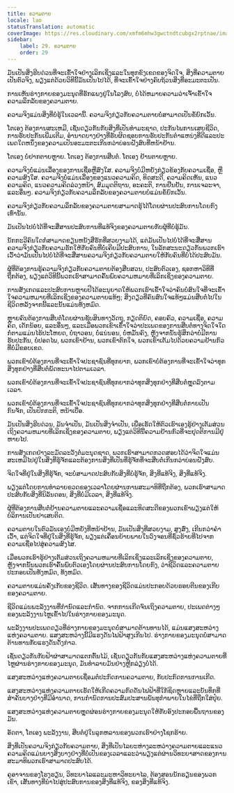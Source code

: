 ```yaml
---
title: ຄວາມຕາຍ
locale: lao
statusTranslation: automatic
coverImage: https://res.cloudinary.com/xmfm6mhw3gwctndtcubgx2rptnae/image/upload/v1740337243/small_cover_educacion_fundamental_a051170f1c.webp
sidebar:
    label: 29. ຄວາມຕາຍ
    order: 29
---
```

ມັນເປັນສິ່ງຮີບດ່ວນທີ່ຈະເຂົ້າໃຈຢ່າງເລິກເຊິ່ງແລະໃນທຸກຂົງເຂດຂອງຈິດໃຈ, ສິ່ງທີ່ຄວາມຕາຍເປັນຕົວຈິງ, ພຽງແຕ່ດ້ວຍວິທີນີ້ມັນເປັນໄປໄດ້, ທີ່ຈະເຂົ້າໃຈຢ່າງຄົບຖ້ວນສິ່ງທີ່ອະມະຕະເປັນ.

ການເຫັນຮ່າງກາຍຂອງມະນຸດທີ່ຮັກແພງຢູ່ໃນໂລງສົບ, ບໍ່ໄດ້ຫມາຍຄວາມວ່າເຈົ້າເຂົ້າໃຈຄວາມລຶກລັບຂອງຄວາມຕາຍ.

ຄວາມຈິງແມ່ນສິ່ງທີ່ບໍ່ຮູ້ໃນເວລານີ້. ຄວາມຈິງກ່ຽວກັບຄວາມຕາຍບໍ່ສາມາດເປັນຂໍ້ຍົກເວັ້ນ.

ໂຕເອງ ຕ້ອງການສະເຫມີ, ເຊັ່ນດຽວກັນກັບສິ່ງທີ່ເປັນທໍາມະຊາດ, ປະກັນໄພການເສຍຊີວິດ, ການຮັບປະກັນເພີ່ມເຕີມ, ອໍານາດບາງຢ່າງທີ່ຮັບຜິດຊອບການຮັບປະກັນຕໍາແຫນ່ງທີ່ດີແລະປະເພດໃດຫນຶ່ງຂອງຄວາມເປັນອະມະຕະເກີນກວ່າບ່ອນຝັງສົບທີ່ຫນ້າຢ້ານ.

ໂຕເອງ ບໍ່ຢາກຕາຍຫຼາຍ. ໂຕເອງ ຕ້ອງການສືບຕໍ່. ໂຕເອງ ຢ້ານຕາຍຫຼາຍ.

ຄວາມຈິງບໍ່ແມ່ນເລື່ອງຂອງການເຊື່ອຫຼືສົງໃສ. ຄວາມຈິງບໍ່ມີຫຍັງກ່ຽວຂ້ອງກັບຄວາມເຊື່ອ, ຫຼືຄວາມສົງໃສ. ຄວາມຈິງບໍ່ແມ່ນເລື່ອງຂອງແນວຄວາມຄິດ, ທິດສະດີ, ຄວາມຄິດເຫັນ, ແນວຄວາມຄິດ, ແນວຄວາມຄິດລ່ວງຫນ້າ, ສົມມຸດຕິຖານ, ອະຄະຕິ, ການຢືນຢັນ, ການເຈລະຈາ, ແລະອື່ນໆ. ຄວາມຈິງກ່ຽວກັບຄວາມລຶກລັບຂອງຄວາມຕາຍບໍ່ແມ່ນຂໍ້ຍົກເວັ້ນ.

ຄວາມຈິງກ່ຽວກັບຄວາມລຶກລັບຂອງຄວາມຕາຍສາມາດຮູ້ໄດ້ໂດຍຜ່ານປະສົບການໂດຍກົງເທົ່ານັ້ນ.

ມັນເປັນໄປບໍ່ໄດ້ທີ່ຈະສື່ສານປະສົບການທີ່ແທ້ຈິງຂອງຄວາມຕາຍກັບຜູ້ທີ່ບໍ່ຮູ້ມັນ.

ນັກກະວີຄົນໃດກໍ່ສາມາດຂຽນຫນັງສືຮັກທີ່ສວຍງາມໄດ້, ແຕ່ມັນເປັນໄປບໍ່ໄດ້ທີ່ຈະສື່ສານຄວາມຈິງກ່ຽວກັບຄວາມຮັກໃຫ້ກັບຄົນທີ່ບໍ່ເຄີຍມີປະສົບການ, ໃນລັກສະນະດຽວກັນພວກເຮົາເວົ້າວ່າມັນເປັນໄປບໍ່ໄດ້ທີ່ຈະສື່ສານຄວາມຈິງກ່ຽວກັບຄວາມຕາຍໃຫ້ກັບຄົນທີ່ບໍ່ໄດ້ປະສົບມັນ.

ຜູ້ທີ່ຕ້ອງການຮູ້ຄວາມຈິງກ່ຽວກັບຄວາມຕາຍຕ້ອງສືບສວນ, ປະສົບຕົວເອງ, ຊອກຫາວິທີທີ່ຖືກຕ້ອງ, ພຽງແຕ່ວິທີນີ້ພວກເຮົາສາມາດຄົ້ນພົບຄວາມຫມາຍທີ່ເລິກເຊິ່ງຂອງຄວາມຕາຍ.

ການສັງເກດແລະປະສົບການຫຼາຍປີໄດ້ອະນຸຍາດໃຫ້ພວກເຮົາເຂົ້າໃຈວ່າຄົນບໍ່ສົນໃຈທີ່ຈະເຂົ້າໃຈຄວາມຫມາຍທີ່ເລິກເຊິ່ງຂອງຄວາມຕາຍແທ້ໆ; ສິ່ງດຽວທີ່ຄົນສົນໃຈແທ້ໆແມ່ນສືບຕໍ່ໄປໃນຊີວິດຫລັງຈາກນີ້ແລະນັ້ນແມ່ນທັງຫມົດ.

ຫຼາຍຄົນຕ້ອງການສືບຕໍ່ໂດຍຜ່ານຊັບສິນທາງວັດຖຸ, ກຽດຕິຍົດ, ຄອບຄົວ, ຄວາມເຊື່ອ, ຄວາມຄິດ, ເດັກນ້ອຍ, ແລະອື່ນໆ, ແລະເມື່ອພວກເຂົາເຂົ້າໃຈວ່າປະເພດຂອງການສືບຕໍ່ທາງຈິດໃຈໃດກໍ່ຕາມແມ່ນໄຮ້ປະໂຫຍດ, ບໍ່ຖາວອນ, ບໍ່ແນ່ນອນ, ບໍ່ຫມັ້ນຄົງ, ຫຼັງຈາກນັ້ນຮູ້ສຶກວ່າບໍ່ມີການຮັບປະກັນ, ບໍ່ປອດໄພ, ພວກເຂົາຢ້ານ, ພວກເຂົາຕົກໃຈ, ພວກເຂົາເຕັມໄປດ້ວຍຄວາມຢ້ານກົວທີ່ບໍ່ມີຂອບເຂດ.

ພວກເຂົາບໍ່ຕ້ອງການທີ່ຈະເຂົ້າໃຈປະຊາຊົນທີ່ທຸກຍາກ, ພວກເຂົາບໍ່ຕ້ອງການທີ່ຈະເຂົ້າໃຈວ່າທຸກສິ່ງທຸກຢ່າງທີ່ສືບຕໍ່ພັດທະນາໄປຕາມເວລາ.

ພວກເຂົາບໍ່ຕ້ອງການທີ່ຈະເຂົ້າໃຈປະຊາຊົນທີ່ທຸກຍາກວ່າທຸກສິ່ງທຸກຢ່າງທີ່ສືບຕໍ່ຫຼຸດລົງຕາມເວລາ.

ພວກເຂົາບໍ່ຕ້ອງການທີ່ຈະເຂົ້າໃຈປະຊາຊົນທີ່ທຸກຍາກວ່າທຸກສິ່ງທຸກຢ່າງທີ່ສືບຕໍ່ກາຍເປັນກົນຈັກ, ເປັນປົກກະຕິ, ຫນ້າເບື່ອ.

ມັນເປັນສິ່ງຮີບດ່ວນ, ມັນຈໍາເປັນ, ມັນເປັນສິ່ງຈໍາເປັນ, ເພື່ອເຮັດໃຫ້ຕົວເຮົາເອງຮູ້ຢ່າງເຕັມສ່ວນເຖິງຄວາມຫມາຍທີ່ເລິກເຊິ່ງຂອງຄວາມຕາຍ, ພຽງແຕ່ວິທີນີ້ຄວາມຢ້ານກົວທີ່ຈະຢຸດຕິການມີຢູ່ຫາຍໄປ.

ການສັງເກດຢ່າງລະມັດລະວັງຕໍ່ມະນຸດຊາດ, ພວກເຮົາສາມາດກວດສອບໄດ້ວ່າຈິດໃຈແມ່ນສະເຫມີໄປຢູ່ໃນສິ່ງທີ່ຮູ້ຈັກແລະຕ້ອງການສິ່ງທີ່ເປັນທີ່ຮູ້ຈັກທີ່ຈະສືບຕໍ່ເກີນກວ່າບ່ອນຝັງສົບ.

ຈິດໃຈທີ່ຢູ່ໃນສິ່ງທີ່ຮູ້ຈັກ, ຈະບໍ່ສາມາດປະສົບກັບສິ່ງທີ່ບໍ່ຮູ້ຈັກ, ສິ່ງທີ່ແທ້ຈິງ, ສິ່ງທີ່ແທ້ຈິງ.

ພຽງແຕ່ໂດຍການທໍາລາຍຂວດຂອງເວລາໂດຍຜ່ານການສະມາທິທີ່ຖືກຕ້ອງ, ພວກເຮົາສາມາດປະສົບກັບສິ່ງທີ່ນິລັນດອນ, ສິ່ງທີ່ບໍ່ມີເວລາ, ສິ່ງທີ່ແທ້ຈິງ.

ຜູ້ທີ່ຕ້ອງການສືບຕໍ່ຢ້ານຄວາມຕາຍແລະຄວາມເຊື່ອແລະທິດສະດີຂອງພວກເຂົາພຽງແຕ່ໃຫ້ບໍລິການເປັນຢາເສບຕິດ.

ຄວາມຕາຍໃນຕົວມັນເອງບໍ່ມີຫຍັງທີ່ຫນ້າຢ້ານ, ມັນເປັນສິ່ງທີ່ສວຍງາມ, ສູງສົ່ງ, ເກີນກວ່າຄໍາເວົ້າ, ແຕ່ຈິດໃຈທີ່ຢູ່ໃນສິ່ງທີ່ຮູ້ຈັກ, ພຽງແຕ່ເຄື່ອນຍ້າຍພາຍໃນວົງຈອນທີ່ຊົ່ວຮ້າຍທີ່ໄປຈາກຄວາມເຊື່ອໄປສູ່ຄວາມສົງໄສ.

ເມື່ອພວກເຮົາຮູ້ຢ່າງເຕັມສ່ວນເຖິງຄວາມຫມາຍທີ່ເລິກເຊິ່ງແລະເລິກເຊິ່ງຂອງຄວາມຕາຍ, ຫຼັງຈາກນັ້ນພວກເຮົາຄົ້ນພົບຕົວເອງໂດຍຜ່ານປະສົບການໂດຍກົງ, ວ່າຊີວິດແລະຄວາມຕາຍປະກອບເປັນທັງຫມົດ, ທັງຫມົດ.

ຄວາມຕາຍແມ່ນຄັງເກັບຂອງຊີວິດ. ເສັ້ນທາງຂອງຊີວິດແມ່ນປະກອບດ້ວຍຮອຍຕີນຂອງເກີບຂອງຄວາມຕາຍ.

ຊີວິດແມ່ນພະລັງງານທີ່ກໍານົດແລະກໍານົດ. ຈາກການເກີດຈົນເຖິງຄວາມຕາຍ, ປະເພດຕ່າງໆຂອງພະລັງງານໄຫຼເຂົ້າໄປໃນຮ່າງກາຍຂອງມະນຸດ.

ພະລັງງານປະເພດດຽວທີ່ຮ່າງກາຍຂອງມະນຸດບໍ່ສາມາດຕ້ານທານໄດ້, ແມ່ນແສງສະຫວ່າງແຫ່ງຄວາມຕາຍ. ແສງສະຫວ່າງນີ້ມີແຮງດັນໄຟຟ້າສູງເກີນໄປ. ຮ່າງກາຍຂອງມະນຸດບໍ່ສາມາດຕ້ານທານກັບແຮງດັນດັ່ງກ່າວ.

ເຊັ່ນດຽວກັນກັບຟ້າຜ່າສາມາດແຕກຕົ້ນໄມ້, ເຊັ່ນດຽວກັນກັບແສງສະຫວ່າງແຫ່ງຄວາມຕາຍທີ່ໄຫຼຜ່ານຮ່າງກາຍຂອງມະນຸດ, ມັນທໍາລາຍມັນຢ່າງຫຼີກລ່ຽງບໍ່ໄດ້.

ແສງສະຫວ່າງແຫ່ງຄວາມຕາຍເຊື່ອມຕໍ່ປະກົດການຄວາມຕາຍ, ກັບປະກົດການການເກີດ.

ແສງສະຫວ່າງແຫ່ງຄວາມຕາຍເຮັດໃຫ້ເກີດຄວາມກົດດັນໄຟຟ້າທີ່ໃກ້ຊິດຫຼາຍແລະບັນທຶກທີ່ສໍາຄັນບາງຢ່າງທີ່ມີອໍານາດ, ການກໍານົດການປະສົມປະສານພັນທຸກໍາພາຍໃນໄຂ່ທີ່ຖືກໃສ່ປຸ໋ຍ.

ແສງສະຫວ່າງແຫ່ງຄວາມຕາຍຫຼຸດຜ່ອນຮ່າງກາຍຂອງມະນຸດໃຫ້ກັບອົງປະກອບພື້ນຖານຂອງມັນ.

ອັດຕາ, ໂຕເອງ ພະລັງງານ, ສືບຕໍ່ຢູ່ໃນລູກຫລານຂອງພວກເຮົາຢ່າງໂຊກຮ້າຍ.

ສິ່ງທີ່ເປັນຄວາມຈິງກ່ຽວກັບຄວາມຕາຍ, ສິ່ງທີ່ເປັນໄລຍະຫ່າງລະຫວ່າງຄວາມຕາຍແລະແນວຄວາມຄິດແມ່ນບາງສິ່ງບາງຢ່າງທີ່ບໍ່ເປັນຂອງເວລາແລະວ່າພຽງແຕ່ຜ່ານວິທະຍາສາດຂອງການສະມາທິພວກເຮົາສາມາດປະສົບໄດ້.

ຄູອາຈານຂອງໂຮງຮຽນ, ວິທະຍາໄລແລະມະຫາວິທະຍາໄລ, ຕ້ອງສອນນັກຮຽນຂອງພວກເຂົາ, ເສັ້ນທາງທີ່ນໍາໄປສູ່ປະສົບການຂອງສິ່ງທີ່ແທ້ຈິງ, ຂອງສິ່ງທີ່ແທ້ຈິງ.
